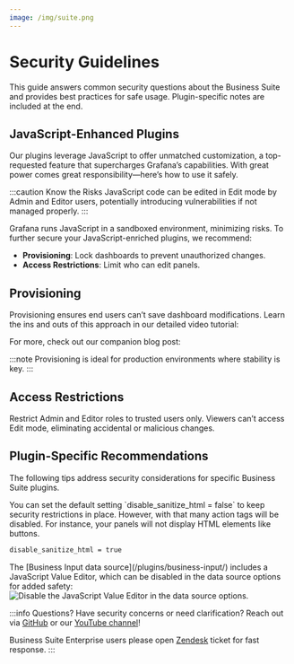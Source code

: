 ```yaml
---
image: /img/suite.png
---
```



# Security Guidelines

This guide answers common security questions about the Business Suite and provides best practices for safe usage. Plugin-specific notes are included at the end.

## JavaScript-Enhanced Plugins

Our plugins leverage JavaScript to offer unmatched customization, a top-requested feature that supercharges Grafana’s capabilities. With great power comes great responsibility—here’s how to use it safely.

:::caution Know the Risks
JavaScript code can be edited in Edit mode by Admin and Editor users, potentially introducing vulnerabilities if not managed properly.
:::

Grafana runs JavaScript in a sandboxed environment, minimizing risks. To further secure your JavaScript-enriched plugins, we recommend:

- **Provisioning**: Lock dashboards to prevent unauthorized changes.
- **Access Restrictions**: Limit who can edit panels.

## Provisioning

Provisioning ensures end users can’t save dashboard modifications. Learn the ins and outs of this approach in our detailed video tutorial:

<Youtube
  id="sGHKY0VmbLw"
  title="Provisioning in Grafana. Basics and pitfalls. File examples. Windows and Docker Demo."
/>

For more, check out our companion blog post:

<BlogPost id="provisioning-grafana-20230509" />

:::note
Provisioning is ideal for production environments where stability is key.
:::

## Access Restrictions

Restrict Admin and Editor roles to trusted users only. Viewers can’t access Edit mode, eliminating accidental or malicious changes.

## Plugin-Specific Recommendations

The following tips address security considerations for specific Business Suite plugins.

<Tabs>
  <TabItem value="text" label="Business Text" default>
    You can set the default setting `disable_sanitize_html = false` to keep security restrictions in place. However, with that many action tags will be disabled. For instance, your panels will not display HTML elements like buttons.

```sh
disable_sanitize_html = true
```

  </TabItem>
  <TabItem value="input" label="Business Input">
    The [Business Input data source](/plugins/business-input/) includes a
    JavaScript Value Editor, which can be disabled in the data source options
    for added safety:
    <Image
      title="Disable the JavaScript Value Editor in the data source options."
      src="/img/plugins/security/static-java.png"
    />
  </TabItem>
</Tabs>

:::info Questions?
Have security concerns or need clarification? Reach out via [GitHub](https://github.com/VolkovLabs) or our [YouTube channel](https://youtube.com/@volkovlabs)!

Business Suite Enterprise users please open [Zendesk](https://support.volkovlabs.io) ticket for fast response.
:::
